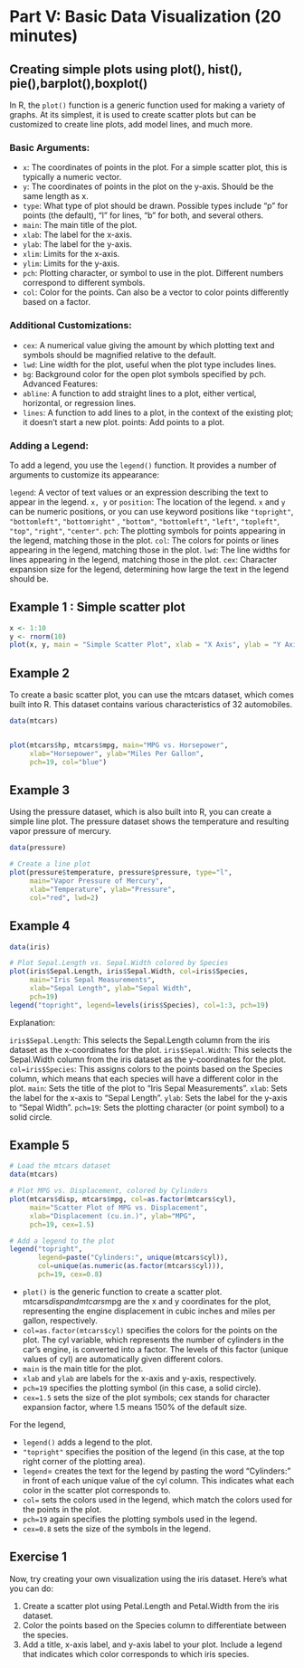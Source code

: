 
# Part V: Basic Data Visualization (20 minutes) {-}

## Creating simple plots using plot(), hist(), pie(),barplot(),boxplot() {-}

In R, the `plot()` function is a generic function used for making a variety of graphs. At its simplest, it is used to create scatter plots but can be customized to create line plots, add model lines, and much more.

### Basic Arguments: {-}

- `x`: The coordinates of points in the plot. For a simple scatter plot, this is typically a numeric vector.
- `y`: The coordinates of points in the plot on the y-axis. Should be the same length as x.
- `type`: What type of plot should be drawn. Possible types include "p" for points (the default), "l" for lines, "b" for both, and several others.
- `main`: The main title of the plot.
- `xlab`: The label for the x-axis.
- `ylab`: The label for the y-axis.
- `xlim`: Limits for the x-axis.
- `ylim`: Limits for the y-axis.
- `pch`: Plotting character, or symbol to use in the plot. Different numbers correspond to different symbols.
- `col`: Color for the points. Can also be a vector to color points differently based on a factor.

### Additional Customizations: {-}

- `cex`: A numerical value giving the amount by which plotting text and symbols should be magnified relative to the default.
- `lwd`: Line width for the plot, useful when the plot type includes lines.
- `bg`: Background color for the open plot symbols specified by pch.
Advanced Features:
- `abline`: A function to add straight lines to a plot, either vertical, horizontal, or regression lines.
- `lines`: A function to add lines to a plot, in the context of the existing plot; it doesn't start a new plot.
points: Add points to a plot.

### Adding a Legend: {-}

To add a legend, you use the `legend()` function. It provides a number of arguments to customize its appearance:

`legend`: A vector of text values or an expression describing the text to appear in the legend.
`x, y` or `position`: The location of the legend. `x` and `y` can be numeric positions, or you can use keyword positions like `"topright"`, `"bottomleft"`, `"bottomright"` , `"bottom"`, `"bottomleft"`, `"left"`, `"topleft"`, `"top"`, `"right"`, `"center"`.
`pch`: The plotting symbols for points appearing in the legend, matching those in the plot.
`col`: The colors for points or lines appearing in the legend, matching those in the plot.
`lwd`: The line widths for lines appearing in the legend, matching those in the plot.
`cex`: Character expansion size for the legend, determining how large the text in the legend should be.



## Example 1 : Simple scatter plot {-}

```r

x <- 1:10
y <- rnorm(10)
plot(x, y, main = "Simple Scatter Plot", xlab = "X Axis", ylab = "Y Axis", col = "blue")

```


## Example 2 {-}

To create a basic scatter plot, you can use the mtcars dataset, which comes built into R. This dataset contains various characteristics of 32 automobiles.

```r

data(mtcars)


plot(mtcars$hp, mtcars$mpg, main="MPG vs. Horsepower",
     xlab="Horsepower", ylab="Miles Per Gallon",
     pch=19, col="blue")

```


## Example 3 {-}

Using the pressure dataset, which is also built into R, you can create a simple line plot. The pressure dataset shows the temperature and resulting vapor pressure of mercury.

```r

data(pressure)

# Create a line plot
plot(pressure$temperature, pressure$pressure, type="l",
     main="Vapor Pressure of Mercury",
     xlab="Temperature", ylab="Pressure",
     col="red", lwd=2)

```

## Example 4 {-}



```r

data(iris)

# Plot Sepal.Length vs. Sepal.Width colored by Species
plot(iris$Sepal.Length, iris$Sepal.Width, col=iris$Species,
     main="Iris Sepal Measurements",
     xlab="Sepal Length", ylab="Sepal Width",
     pch=19)
legend("topright", legend=levels(iris$Species), col=1:3, pch=19)

```

Explanation:

`iris$Sepal.Length`: This selects the Sepal.Length column from the iris dataset as the x-coordinates for the plot.
`iris$Sepal.Width`: This selects the Sepal.Width column from the iris dataset as the y-coordinates for the plot.
`col=iris$Species`: This assigns colors to the points based on the Species column, which means that each species will have a different color in the plot.
`main`: Sets the title of the plot to "Iris Sepal Measurements".
`xlab`: Sets the label for the x-axis to "Sepal Length".
`ylab`: Sets the label for the y-axis to "Sepal Width".
`pch=19`: Sets the plotting character (or point symbol) to a solid circle.


## Example 5 {-}


```r
# Load the mtcars dataset
data(mtcars)

# Plot MPG vs. Displacement, colored by Cylinders
plot(mtcars$disp, mtcars$mpg, col=as.factor(mtcars$cyl),
     main="Scatter Plot of MPG vs. Displacement",
     xlab="Displacement (cu.in.)", ylab="MPG",
     pch=19, cex=1.5)

# Add a legend to the plot
legend("topright", 
       legend=paste("Cylinders:", unique(mtcars$cyl)), 
       col=unique(as.numeric(as.factor(mtcars$cyl))), 
       pch=19, cex=0.8)
```
- `plot()` is the generic function to create a scatter plot.
mtcars$disp and mtcars$mpg are the x and y coordinates for the plot, representing the engine displacement in cubic inches and miles per gallon, respectively.
- `col=as.factor(mtcars$cyl)` specifies the colors for the points on the plot. The cyl variable, which represents the number of cylinders in the car's engine, is converted into a factor. The levels of this factor (unique values of cyl) are automatically given different colors.
- `main` is the main title for the plot.
- `xlab` and `ylab` are labels for the x-axis and y-axis, respectively.
- `pch=19` specifies the plotting symbol (in this case, a solid circle).
- `cex=1.5` sets the size of the plot symbols; cex stands for character expansion factor, where 1.5 means 150% of the default size.

For the legend,

- `legend()` adds a legend to the plot.
- `"topright"` specifies the position of the legend (in this case, at the top right corner of the plotting area).
- `legend`= creates the text for the legend by pasting the word "Cylinders:" in front of each unique value of the cyl column. This indicates what each color in the scatter plot corresponds to.
- `col=` sets the colors used in the legend, which match the colors used for the points in the plot.
- `pch=19` again specifies the plotting symbols used in the legend.
- `cex=0.8` sets the size of the symbols in the legend.


## Exercise 1 {-}
Now, try creating your own visualization using the iris dataset. Here's what you can do:

1. Create a scatter plot using Petal.Length and Petal.Width from the iris dataset.
2. Color the points based on the Species column to differentiate between the species.
3. Add a title, x-axis label, and y-axis label to your plot.
Include a legend that indicates which color corresponds to which iris species.


